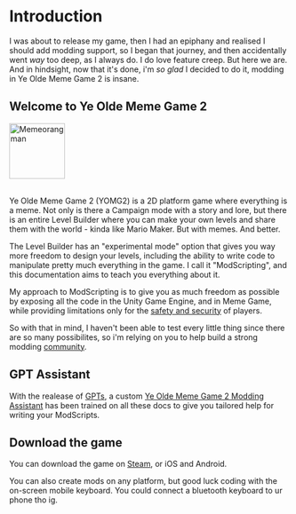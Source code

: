 
# Introduction

I was about to release my game, then I had an epiphany and realised I should add modding support, so I began that journey, and then accidentally went _way_ too deep, as I always do. I do love feature creep. But here we are. And in hindsight, now that it's done, i'm _so glad_ I decided to do it, modding in Ye Olde Meme Game 2 is insane.

## Welcome to Ye Olde Meme Game 2

<div className="centered-container">
  <img
    src={require("/img/MemeorangMan.png").default}
    alt="Memeorang man"
    width="100"
  />
</div>
<br />

Ye Olde Meme Game 2 (YOMG2) is a 2D platform game where everything is a meme. Not only is there a Campaign mode with a story and lore, but there is an entire Level Builder where you can make your own levels and share them with the world - kinda like Mario Maker. But with memes. And better.

The Level Builder has an "experimental mode" option that gives you way more freedom to design your levels, including the ability to write code to manipulate pretty much everything in the game. I call it "ModScripting", and this documentation aims to teach you everything about it.

My approach to ModScripting is to give you as much freedom as possible by exposing all the code in the Unity Game Engine, and in Meme Game, while providing limitations only for the [safety and security](/docs/guides/safety-and-security) of players.

So with that in mind, I haven't been able to test every little thing since there are so many possibilites, so i'm relying on you to help build a strong modding [community](/docs/guides/community).

## GPT Assistant

With the realease of [GPTs](https://openai.com/blog/introducing-gpts), a custom <a target="_blank" href={gptAssistant}>Ye Olde Meme Game 2 Modding Assistant</a> has been trained on all these docs to give you tailored help for writing your ModScripts.

## Download the game

You can download the game on [Steam](https://store.steampowered.com/app/1145940/Ye_Olde_Meme_Game_2/), or iOS and Android.

You can also create mods on any platform, but good luck coding with the on-screen mobile keyboard. You could connect a bluetooth keyboard to ur phone tho ig.
